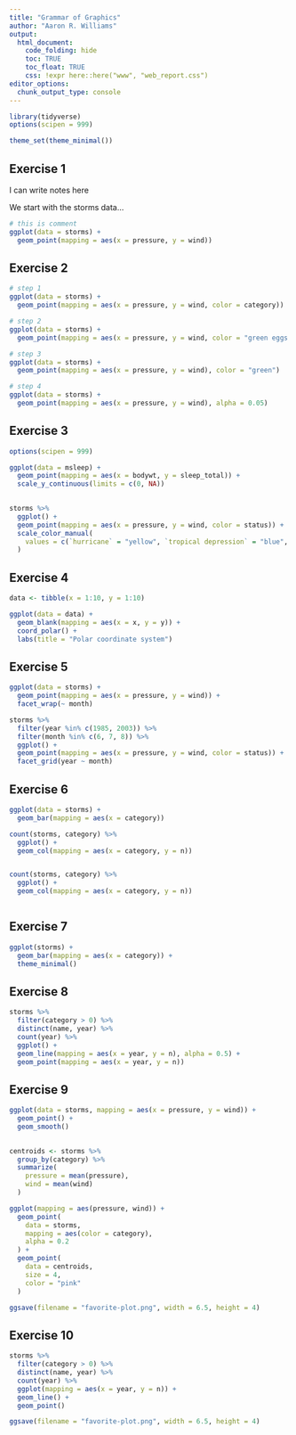 ```yaml
---
title: "Grammar of Graphics"
author: "Aaron R. Williams"
output:
  html_document:
    code_folding: hide
    toc: TRUE
    toc_float: TRUE
    css: !expr here::here("www", "web_report.css")
editor_options:
  chunk_output_type: console
---
```


```r
library(tidyverse)
options(scipen = 999)

theme_set(theme_minimal())

```

## Exercise 1

I can write notes here 

We start with the storms data...

```r
# this is comment
ggplot(data = storms) + 
  geom_point(mapping = aes(x = pressure, y = wind))

```

## Exercise 2

```r
# step 1
ggplot(data = storms) + 
  geom_point(mapping = aes(x = pressure, y = wind, color = category))

# step 2
ggplot(data = storms) + 
  geom_point(mapping = aes(x = pressure, y = wind, color = "green eggs and ham"))

# step 3
ggplot(data = storms) + 
  geom_point(mapping = aes(x = pressure, y = wind), color = "green")

# step 4
ggplot(data = storms) + 
  geom_point(mapping = aes(x = pressure, y = wind), alpha = 0.05)


```

## Exercise 3

```r
options(scipen = 999)

ggplot(data = msleep) +
  geom_point(mapping = aes(x = bodywt, y = sleep_total)) +
  scale_y_continuous(limits = c(0, NA))
  

```

```r
storms %>%
  ggplot() +
  geom_point(mapping = aes(x = pressure, y = wind, color = status)) +
  scale_color_manual(
    values = c(`hurricane` = "yellow", `tropical depression` = "blue", `tropical storm` = "red", `tornado` = "green")
  )


```



## Exercise 4

```r
data <- tibble(x = 1:10, y = 1:10)

ggplot(data = data) +
  geom_blank(mapping = aes(x = x, y = y)) +
  coord_polar() +
  labs(title = "Polar coordinate system")

```

## Exercise 5

```r
ggplot(data = storms) +
  geom_point(mapping = aes(x = pressure, y = wind)) +
  facet_wrap(~ month)

storms %>%
  filter(year %in% c(1985, 2003)) %>%
  filter(month %in% c(6, 7, 8)) %>%
  ggplot() +
  geom_point(mapping = aes(x = pressure, y = wind, color = status)) +
  facet_grid(year ~ month)

```

## Exercise 6

```r
ggplot(data = storms) +
  geom_bar(mapping = aes(x = category))

count(storms, category) %>%
  ggplot() +
  geom_col(mapping = aes(x = category, y = n))


count(storms, category) %>%
  ggplot() +
  geom_col(mapping = aes(x = category, y = n))



```

## Exercise 7

```r
ggplot(storms) +
  geom_bar(mapping = aes(x = category)) +
  theme_minimal()

```

## Exercise 8

```r
storms %>%  
  filter(category > 0) %>%
  distinct(name, year) %>%
  count(year) %>%
  ggplot() + 
  geom_line(mapping = aes(x = year, y = n), alpha = 0.5) +
  geom_point(mapping = aes(x = year, y = n))


```

## Exercise 9

```r
ggplot(data = storms, mapping = aes(x = pressure, y = wind)) + 
  geom_point() +
  geom_smooth()
  

centroids <- storms %>%
  group_by(category) %>%
  summarize(
    pressure = mean(pressure),
    wind = mean(wind)
  )

ggplot(mapping = aes(pressure, wind)) +
  geom_point(
    data = storms,
    mapping = aes(color = category),
    alpha = 0.2
  ) +
  geom_point(
    data = centroids,
    size = 4,
    color = "pink"
  )

ggsave(filename = "favorite-plot.png", width = 6.5, height = 4)

```

## Exercise 10

```r
storms %>%  
  filter(category > 0) %>%
  distinct(name, year) %>%
  count(year) %>%
  ggplot(mapping = aes(x = year, y = n)) + 
  geom_line() +
  geom_point()

ggsave(filename = "favorite-plot.png", width = 6.5, height = 4)

```